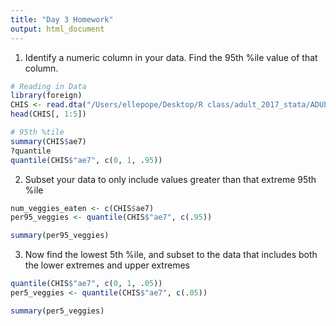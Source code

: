 ```yaml
---
title: "Day 3 Homework"
output: html_document
---
```


1. Identify a numeric column in your data. Find the 95th %ile value of that column.

```r
# Reading in Data
library(foreign)
CHIS <- read.dta("/Users/ellepope/Desktop/R class/adult_2017_stata/ADULT.dta")
head(CHIS[, 1:5])

# 95th %tile
summary(CHIS$ae7)
?quantile
quantile(CHIS$"ae7", c(0, 1, .95))

```

2. Subset your data to only include values greater than that extreme 95th %ile

```r
num_veggies_eaten <- c(CHIS$ae7)
per95_veggies <- quantile(CHIS$"ae7", c(.95))

summary(per95_veggies)

```

3. Now find the lowest 5th %ile, and subset to the data that includes both the lower extremes and upper extremes

```r
quantile(CHIS$"ae7", c(0, 1, .05))
per5_veggies <- quantile(CHIS$"ae7", c(.05))

summary(per5_veggies)

```


